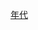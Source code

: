 {{Decade in country category|19|7|中國|亞洲}}
{{Commons category|China in the 1970s}}

[[Category:中华人民共和国编年史|年代]]